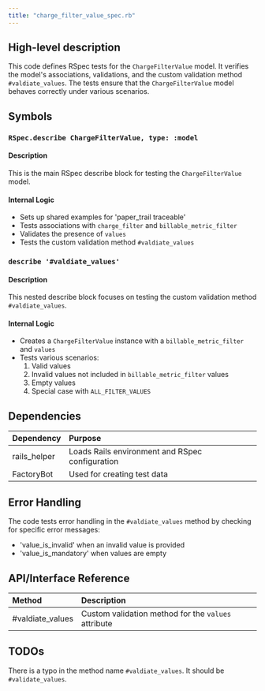 ```yaml
---
title: "charge_filter_value_spec.rb"
---
```


## High-level description
This code defines RSpec tests for the `ChargeFilterValue` model. It verifies the model's associations, validations, and the custom validation method `#valdiate_values`. The tests ensure that the `ChargeFilterValue` model behaves correctly under various scenarios.

## Symbols

### `RSpec.describe ChargeFilterValue, type: :model`
#### Description
This is the main RSpec describe block for testing the `ChargeFilterValue` model.

#### Internal Logic
- Sets up shared examples for 'paper_trail traceable'
- Tests associations with `charge_filter` and `billable_metric_filter`
- Validates the presence of `values`
- Tests the custom validation method `#valdiate_values`

### `describe '#valdiate_values'`
#### Description
This nested describe block focuses on testing the custom validation method `#valdiate_values`.

#### Internal Logic
- Creates a `ChargeFilterValue` instance with a `billable_metric_filter` and `values`
- Tests various scenarios:
  1. Valid values
  2. Invalid values not included in `billable_metric_filter` values
  3. Empty values
  4. Special case with `ALL_FILTER_VALUES`

## Dependencies
| Dependency | Purpose |
|:-----------|:--------|
| rails_helper | Loads Rails environment and RSpec configuration |
| FactoryBot | Used for creating test data |

## Error Handling
The code tests error handling in the `#valdiate_values` method by checking for specific error messages:
- 'value_is_invalid' when an invalid value is provided
- 'value_is_mandatory' when values are empty

## API/Interface Reference
| Method | Description |
|:-------|:------------|
| #valdiate_values | Custom validation method for the `values` attribute |

## TODOs
There is a typo in the method name `#valdiate_values`. It should be `#validate_values`.
